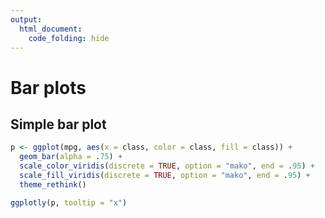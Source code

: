 ```yaml
---
output:
  html_document:
    code_folding: hide
---
```


# Bar plots

## Simple bar plot

```r
p <- ggplot(mpg, aes(x = class, color = class, fill = class)) +
  geom_bar(alpha = .75) +
  scale_color_viridis(discrete = TRUE, option = "mako", end = .95) +
  scale_fill_viridis(discrete = TRUE, option = "mako", end = .95) +
  theme_rethink()

ggplotly(p, tooltip = "x")
```